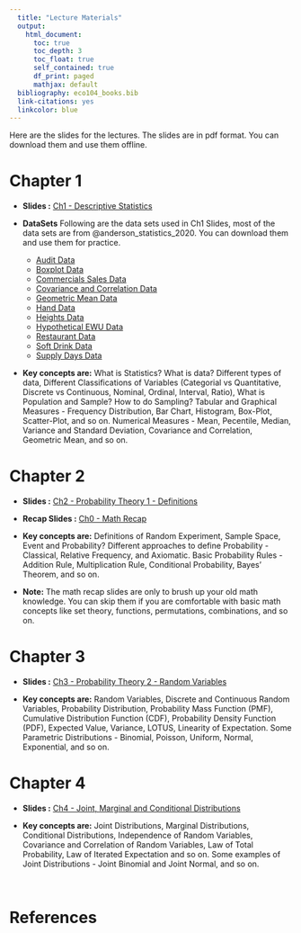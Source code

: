```yaml
---
  title: "Lecture Materials"
  output: 
    html_document:
      toc: true
      toc_depth: 3
      toc_float: true
      self_contained: true
      df_print: paged
      mathjax: default
  bibliography: eco104_books.bib  
  link-citations: yes
  linkcolor: blue
---
```

  


Here are the slides for the lectures. The slides are in pdf format. You can download them and use them offline.

# Chapter 1

- **Slides :** [Ch1 - Descriptive Statistics](slides/Ch1/01_desc_stats.pdf)
- **DataSets** Following are the data sets used in Ch1 Slides, most of the data sets are from @anderson_statistics_2020. You can download them and use them for practice.

  - [Audit Data](slides/Ch1/data_sets/Audit.xlsx)
  - [Boxplot Data](slides/Ch1/data_sets/Boxplot_Data.xlsx)
  - [Commercials Sales Data](slides/Ch1/data_sets/Commercials_Sales.xlsx)
  - [Covariance and Correlation Data](slides/Ch1/data_sets/Cov_Corr_Data.xlsx)
  - [Geometric Mean Data](slides/Ch1/data_sets/GeomMean.xlsx)
  - [Hand Data](slides/Ch1/data_sets/HandData.xlsx)
  - [Heights Data](slides/Ch1/data_sets/Heights.xlsx)
  - [Hypothetical EWU Data](slides/Ch1/data_sets/Hypothetical_EWU_Data.xlsx)
  - [Restaurant Data](slides/Ch1/data_sets/Restaurant.xlsx)
  - [Soft Drink Data](slides/Ch1/data_sets/SoftDrink.xlsx)
  - [Supply Days Data](slides/Ch1/data_sets/Supply_Days.xlsx)
  
- **Key concepts are:** What is Statistics? What is data? Different types of data, Different Classifications of Variables (Categorial vs Quantitative, Discrete vs Continuous, Nominal, Ordinal, Interval, Ratio), What is Population and Sample? How to do Sampling? Tabular and Graphical Measures - Frequency Distribution, Bar Chart, Histogram, Box-Plot, Scatter-Plot, and so on. Numerical Measures - Mean, Pecentile, Median, Variance and Standard Deviation, Covariance and Correlation, Geometric Mean, and so on.


# Chapter 2

- **Slides :** [Ch2 - Probability Theory 1 - Definitions](slides/Ch2/02_prob_theory_1.pdf) 
- **Recap Slides :** [Ch0 - Math Recap](slides/Ch2/00_math_recap_1.pdf)


- **Key concepts are:** Definitions of Random Experiment, Sample Space, Event and Probability? Different approaches to define Probability - Classical, Relative Frequency, and Axiomatic. Basic Probability Rules - Addition Rule, Multiplication Rule, Conditional Probability, Bayes' Theorem, and so on.

- **Note:** The math recap slides are only to brush up your old math knowledge. You can skip them if you are comfortable with basic math concepts like set theory, functions, permutations, combinations, and so on.

# Chapter 3

- **Slides :** [Ch3 - Probability Theory 2 - Random Variables](slides/Ch3/03_prob_theory_2.pdf)

- **Key concepts are:** Random Variables, Discrete and Continuous Random Variables, Probability Distribution, Probability Mass Function (PMF), Cumulative Distribution Function (CDF), Probability Density Function (PDF), Expected Value, Variance, LOTUS, Linearity of Expectation. Some Parametric Distributions - Binomial, Poisson, Uniform, Normal, Exponential, and so on.


# Chapter 4

- **Slides :** [Ch4 - Joint, Marginal and Conditional Distributions](slides/Ch4/04_prob_theory_3.pdf)

- **Key concepts are:** Joint Distributions, Marginal Distributions, Conditional Distributions, Independence of Random Variables, Covariance and Correlation of Random Variables, Law of Total Probability, Law of Iterated Expectation and so on. Some examples of Joint Distributions - Joint Binomial and Joint Normal, and so on.

<br>




# **References**

<div id="refs"></div>

<div style="height:10cm;"></div>



